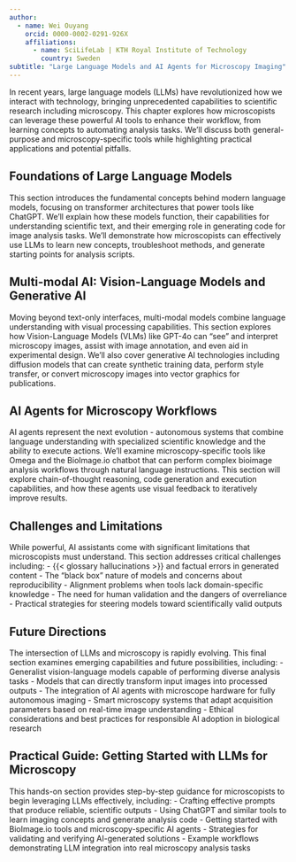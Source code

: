 ```yaml
---
author: 
  - name: Wei Ouyang
    orcid: 0000-0002-0291-926X
    affiliations:
      - name: SciLifeLab | KTH Royal Institute of Technology
        country: Sweden
subtitle: "Large Language Models and AI Agents for Microscopy Imaging"
---
```


In recent years, large language models (LLMs) have revolutionized how we interact with technology, bringing unprecedented capabilities to scientific research including microscopy. This chapter explores how microscopists can leverage these powerful AI tools to enhance their workflow, from learning concepts to automating analysis tasks. We'll discuss both general-purpose and microscopy-specific tools while highlighting practical applications and potential pitfalls.

## Foundations of Large Language Models {#sec-llm-foundations}

This section introduces the fundamental concepts behind modern language models, focusing on transformer architectures that power tools like ChatGPT. We'll explain how these models function, their capabilities for understanding scientific text, and their emerging role in generating code for image analysis tasks. We'll demonstrate how microscopists can effectively use LLMs to learn new concepts, troubleshoot methods, and generate starting points for analysis scripts.

## Multi-modal AI: Vision-Language Models and Generative AI {#sec-multimodal-ai}

Moving beyond text-only interfaces, multi-modal models combine language understanding with visual processing capabilities. This section explores how Vision-Language Models (VLMs) like GPT-4o can "see" and interpret microscopy images, assist with image annotation, and even aid in experimental design. We'll also cover generative AI technologies including diffusion models that can create synthetic training data, perform style transfer, or convert microscopy images into vector graphics for publications.

## AI Agents for Microscopy Workflows {#sec-ai-agents}

AI agents represent the next evolution - autonomous systems that combine language understanding with specialized scientific knowledge and the ability to execute actions. We'll examine microscopy-specific tools like Omega and the BioImage.io chatbot that can perform complex bioimage analysis workflows through natural language instructions. This section will explore chain-of-thought reasoning, code generation and execution capabilities, and how these agents use visual feedback to iteratively improve results.

## Challenges and Limitations {#sec-challenges}

While powerful, AI assistants come with significant limitations that microscopists must understand. This section addresses critical challenges including:
- {{< glossary hallucinations >}} and factual errors in generated content
- The "black box" nature of models and concerns about reproducibility
- Alignment problems when tools lack domain-specific knowledge
- The need for human validation and the dangers of overreliance
- Practical strategies for steering models toward scientifically valid outputs

## Future Directions {#sec-future}

The intersection of LLMs and microscopy is rapidly evolving. This final section examines emerging capabilities and future possibilities, including:
- Generalist vision-language models capable of performing diverse analysis tasks
- Models that can directly transform input images into processed outputs
- The integration of AI agents with microscope hardware for fully autonomous imaging
- Smart microscopy systems that adapt acquisition parameters based on real-time image understanding
- Ethical considerations and best practices for responsible AI adoption in biological research

## Practical Guide: Getting Started with LLMs for Microscopy {#sec-practical-guide}

This hands-on section provides step-by-step guidance for microscopists to begin leveraging LLMs effectively, including:
- Crafting effective prompts that produce reliable, scientific outputs
- Using ChatGPT and similar tools to learn imaging concepts and generate analysis code
- Getting started with BioImage.io tools and microscopy-specific AI agents
- Strategies for validating and verifying AI-generated solutions
- Example workflows demonstrating LLM integration into real microscopy analysis tasks

